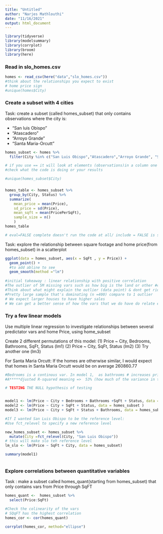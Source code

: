 ```yaml
---
title: "Untitled"
author: "Narjes Mathlouthi"
date: "11/16/2021"
output: html_document
---
```


```r
library(tidyverse)
library(modelsummary)
library(corrplot)
library(broom)
library(here)
```

### Read in slo_homes.csv

```r
homes <- read_csv(here("data","slo_homes.csv"))
#think about the relationships you expect to exist
# home price sign 
#unique(homes$City)
```

### Create a subset with 4 cities

Task: create a subset (called homes_subset) that only contains observations where the city is:

- "San luis Obispo"
- "Atascadero"
- "Arroyo Grande"
- "Santa Maria-Orcutt"

```r
homes_subset <- homes %>% 
  filter(City %in% c("San Luis Obispo","Atascadero","Arroyo Grande", "Santa Maria-Orcutt"))

# if you use == it will look at elements (observations)in a column one by one in the order listed in the vector 
#check what the code is doing or your results

#unique(homes_subset$City)
```


###

```r

homes_table <- homes_subset %>% 
  group_by(City, Status) %>% 
  summarize(
    mean_price = mean(Price),
    sd_price = sd(Price),
    mean_sqft = mean(PricePerSqFt),
    sample_size = n()
    )
homes_table

# eval=FALSE complete doesn't run the code at all/ include = FALSE is still running the code

```

Task: explore the relationship between square footage and home price(from homes_subset) in a scatterplot

```r
ggplot(data = homes_subset, aes(x = SqFt , y = Price)) +
  geom_point() +
  #to add abline to see
  geom_smooth(method ="lm")
         
#initial takeaway : linear relationship with positive correlation
#The outlier of 5M missing vars such as how big is the land or other #characteristics that could explain the outlier 
#Think about what might explain the outlier (data point) & dont get rid of it.
#Pretty large sample that's dominating (n =400) compare to 1 outlier 
# We expect larger houses to have higher sales 
# We can get a better sense of how the vars that we do have do relate even though we re missing important vars suchas property size and home age
```

### Try a few linear models

Use multiple linear regression to investigate relationships between several predictator vars and home Price, using home_subset

Create 2 different permutations of this model:
(1) Price ~ City, Bedrooms, Bathrooms, SqFt, Status (lm1)
(2) Price ~ City, SqFt, Status (lm2)
(3) Try another one (lm3)

For Santa Maria Orcutt: 
If the homes are otherwise similar, I would expect that homes in Santa Maria Orcutt would be on average 260860.77 

```r
#Bedrooms is a continous var. In model 1,  as bathrooms # increases price decreases
#A*****djusted R-squared meaning =>  53% (how much of the variance in the dependent variable) of home price is explained by the vars in the model. 

# TESTING THE NULL hypothesis of testing 


model1 <- lm(Price ~ City + Bedrooms + Bathrooms +SqFt + Status, data = homes_subset)
model2 <- lm(Price ~ City + SqFt + Status, data = homes_subset )
model3 <- lm(Price ~ City + SqFt + Status + Bathrooms, data = homes_subset)

#If I wanted San Luis Obispo to be the reference level:
#Use fct_relevel to specify a new reference level

new_homes_subset <- homes_subset %>% 
  mutate(City =fct_relevel(City, "San Luis Obispo"))
# this will make slo teh reference level
lm_slo <- lm(Price ~ SqFt + City, data = homes_subset)

summary(model1)



```


### Explore correlations between quantitative variables 

Task : make a subset called homes_quant(starting from homes_subset) that only contains vars from Price through SqFT

```r
homes_quant <-  homes_subset %>% 
  select(Price:SqFt)

#Check the colinearity of the vars
# SQqFT has the highest correlation
homes_cor <- cor(homes_quant)

corrplot(homes_cor, method="ellipse")



```



